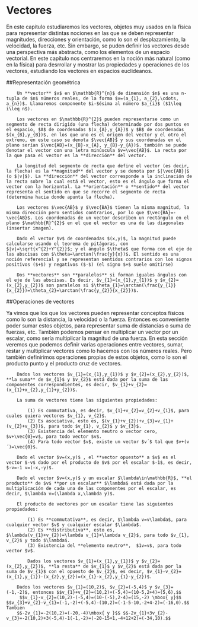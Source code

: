 # Vectores

En este capítulo estudiaremos los vectores, objetos muy usados en la física para representar distintas nociones en las que se deben representar magnitudes,  direcciones y orientación, como lo son el desplazamiento, la velocidad, la fuerza, etc.  Sin embargo, se puden definir los vectores desde una perspectiva más abstracta, como los elementos de un espacio vectorial. En este capítulo nos centraremos en la noción más natural (como en la física) para desrrollar y mostrar las propiedades y operaciones de los vectores, estudiando los vectores en espacios euclideanos.

##Representación geométrica

```definition
	Un **vector** $v$ en $\mathbb{R}^{n}$ de dimensión $n$ es una n-tupla de $n$ números reales, de la forma $v=(a_{1}, a_{2},\cdots, a_{n})$. Llamaremos componente $i-$ésima al número $a_{i}$ ($1\leq i\leq n$).

```

```remark
	Los vectores en $\mathbb{R}^{2}$ pueden representarse como un segmento de recta dirigido (una flecha) determinado por dos puntos en el espacio, $A$ de coordenadas $(x_{A},y_{A})$ y $B$ de coordenadas $(x_{B},y_{B})$, en los que uno es el origen del vector y el otro el extremo, en este caso se denota $\vec{AB}$ y sus coordenadas en el plano serían $\vec{AB}=(x_{B}-x_{A}, y_{B}-y_{A})$. también se puede denotar el vector con una letra minúscula $v=\vec{AB}$. La recta por la que pasa el vector es la **dirección** del vector. 

```

```definition
	La longitud del segmento de recta que define el vector (es decir, la flecha) es la **magnitud** del vector y se denota por $|\vec{AB}|$ (o $|v|$). La **dirección** del vector corresponde a la inclinación de la recta sobre la cual está el vector, esto es el ángulo que forma el vector con la horizontal. La **orientación** o **sentido** del vector representa el sentido en que se recorre el segmento de recta (determina hacia donde apunta la flecha). 

```

```remark
	Los vectores $\vec{AB}$ y $\vec{BA}$ tienen la misma magnitud, la misma dirección pero sentidos contrarios, por lo que $\vec{BA}=-\vec{AB}$. Los coordenadas de un vector describen un rectángulo en el plano $\mathbb{R}^{2}$ en el que el vector es una de las diagonales (insertar imagen). 

```

```definition
	Dado el vector $v$ de coordenadas $(x,y)$, la magnitud puede calcularse usando el teorema de pitágoras, con $|v|=\sqrt{x^{2}+Y^{2}}$; y el ángulo $\theta$ que forma con el eje de las abscisas con $\theta=\arctan(\frac{y}{x})$. El sentido es una noción referencial y se representan sentidos contrarios con los signos positivos ($+$) y negativos ($-$) (el signo $+$ suele omitirse)

```

```definition
	Dos **vectores** son **paralelos** si forman iguales ángulos con el eje de las abscisas. Es decir, $v_{1}=(x_{1},y_{1})$ y $v_{2}=(x_{2},y_{2})$ son paralelos si $\theta_{1}=\arctan(\frac{y_{1}}{x_{2}})=\theta_{2}=\arctan(\frac{y_{2}}{x_{2}})$.

```

##Operaciones de vectores

Ya vimos que los que los vectores pueden representar conceptos físicos como lo son la distancia, la velocidad o la fuerza. Entonces es conveniente poder sumar estos objetos, para representar suma de distancias o suma de fuerzas, etc. También podemos pensar en multiplicar un vector por un escalar, como sería multiplicar la magnitud de una fuerza. En esta sección veremos que podemos definir varias operaciones entre vectores, sumar, restar y multiplicar vectores como lo hacemos con los números reales. Pero también definirimos operaciones propias de estos objetos, como lo son el producto punto y el producto cruz de vectores.

```definition
	Dados los vectores $v_{1}=(x_{1},y_{1})$ y $v_{2}=(x_{2},y_{2})$, **la suma** de $v_{1}$ y $v_{2}$ está dada por la suma de las componentes correspondientes, es decir, $v_{1}+v_{2}=(x_{1}+x_{2},y_{1}+y_{2})$.

```

```remark
	La suma de vectores tiene las siguientes propiedades:

		(1) Es commutativa, es decir, $v_{1}+v_{2}=v_{2}+v_{1}$, para cuales quiera vectores $v_{1}, v_{2}$.
		(2) Es asociativa, esto es, $(v_{1}+v_{2})+v_{3}=v_{1}+(v_{2}+v_{3})$, para todo $v_{1}, v_{2}$ y $v_{3}$.
		(3) Existencia del elemento neutro o vector cero,  $v+\vec{0}=v$, para todo vector $v$. 
		(4) Para todo vector $v$, existe un vector $v´$ tal que $v+(v´)=\vec{0}$. 

```

```definition
	Dado el vector $v=(x,y)$ , el **vector opuesto** a $v$ es el vector $-v$ dado por el producto de $v$ por el escalar $-1$, es decir, $-v=-1 v=(-x,-y)$.

```

```definition
	Dado el vector $v=(x,y)$ y un escalar $\lambda\in\mathbb{R}$, **el producto** de $v$ **por un escalar** $\lambda$ está dada por la multiplicación de cada una de las componentes por el escalar, es decir, $\lambda v=(\lambda x,\lambda y)$.

```

```remark
	El producto de vectores por un escalar tiene las siguientes propiedades:
	
		(1) Es **commutativa**, es decir, $\lambda v=v\lambda$, para cualquier vector $v$ y cualquier escalar $\lambda$.
		(2) Es **distributiva**, esto es, $\lambda(v_{1}+v_{2})=\lambda v_{1}+\lambda v_{2}$, para todo $v_{1}, v_{2}$ y todo $\lambda$.
		(3) Existencia del **elemento neutro**,  $1v=v$, para todo vector $v$. 

```

```definition
		Dados los vectores $v_{1}=(x_{1},y_{1})$ y $v_{2}=(x_{2},y_{2})$, **la resta** de $v_{1}$ y $v_{2}$ está dada por la suma de $v_{1}$ con el opuesto de $v_{2}$, es decir, $v_{1}-v_{2}=(x_{1},y_{1})-(x_{2},y_{2})=(x_{1}-x_{2},y_{1}-y_{2})$.

```

```example
	Dados los vectores $v_{1}=(10,2)$, $v_{2}=(-5,4)$ y $v_{3}=(-1,-2)$, entonces $$v_{1}+v_{2}=(10,2)+(-5,4)=(10-5,2+4)=(5,6),$$
	 $$v_{1}-v_{2}=(10,2)-(-5,4)=(10-(-5),2-4)=(15,-2) \mbox{ y}$$ $$v_{3}+v_{2}-v_{1}=(-1,-2)+(-5,4)-(10,2)=(-1-5-10,-2+4-2)=(-16,0).$$ También	 
	$$-2v_{1}=-2(10,2)=(-20,-4)\mbox{ y }$$ $$-2v_{1}+3v_{2}-v_{3}=-2(10,2)+3(-5,4)-1(-1,-2)=(-20-15+1,-4+12+2)=(-34,10).$$

```

